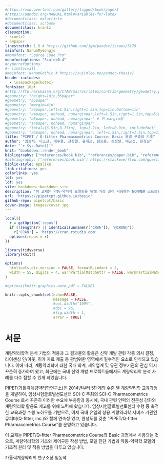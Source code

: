```yaml
--- 
#https://www.overleaf.com/gallery/tagged/book/page/5
#https://pandoc.org/MANUAL.html#variables-for-latex
#documentclass: extarticle
#documentclass: scrbook
documentclass: krantz
classoption:
- krantz2
- a4paper
linestretch: 1.5 # https://github.com/jgm/pandoc/issues/5179
mainfont: NanumMyeongjo
#monofont: "Source Code Pro"
monofontoptions: "Scale=0.4"
#hyperrefoptions:
#- linktoc=all
#mainfont: NanumGothic # https://sujinlee.me/pandoc-thesis/
header-includes:
  - \usepackage{kotex}
fontsize: 10pt
#http://ftp.harukasan.org/CTAN/macros/latex/contrib/geometry/geometry.pdf
#geometry: "height=10in,b5paper"
#geometry: "b5paper"
#geometry: "margin=4in"
#geometry: "a4paper,left=1.5in,right=1.5in,top=1in,bottom=1in"
#geometry: "a4paper, nohead, nomarginpar,left=1.5in,right=1.5in,top=5in,bottom=3in,foot=1in"
#geometry: "b5paper, nohead, nomarginpar" # 위 margin을 
#geometry: "a4paper, nohead, nomarginpar"
#geometry: "total={6.5in,8.75in}, top=1.2in, left=0.9in, includefoot"
#geometry: "a4paper, nohead, nomarginpar, left=1.5in,right=1.5in,top=1in,bottom=1in, includeheadfoot"
title: "PIPET / Q-fitter Pharmacometrics Course: Basic 모델 구축의 기초"
author: "임동석, 이소진, 배수현, 전상일, 홍태곤, 한승훈, 김정렬, 배균섭, 한성필"
date: "`r Sys.Date()`"
knit: "bookdown::render_book"
bibliography: ["references/book.bib", "references/paper.bib", "references/packages.bib"]
#bibliography: ["references/book.bib"] https://stackoverflow.com/questions/45028623/is-there-a-way-to-add-chapter-bibliographies-using-bookdown
biblio-style: apalike
link-citations: yes
colorlinks: yes
lot: yes
lof: yes
site: bookdown::bookdown_site
description: "이 교재는 약동-약력학 모델링을 위해 가장 널리 사용하는 NONMEM 소프트웨어를 활용하기 위에 알아야 하는 기본개념들과 그 사용법을 소개하기 위하여 만들어졌다."
url: 'https\://pipetcpt.github.io/basic'
github-repo: pipetcpt/basic
cover-image: images/cover.jpg
---
```


```r
local({
  r = getOption('repos')
  if (!length(r) || identical(unname(r['CRAN']), '@CRAN@'))
    r['CRAN'] = 'https://cran.rstudio.com' 
  options(repos = r)
})

library(tidyverse)
library(knitr)

options(
  htmltools.dir.version = FALSE, formatR.indent = 2,
  width = 55, digits = 4, warnPartialMatchAttr = FALSE, warnPartialMatchDollar = FALSE
)

#options(knitr.graphics.auto_pdf = FALSE)

knitr::opts_chunk$set(echo=FALSE, 
                      message = FALSE, 
                      #out.width="100%", 
                      #dpi = 96, 
                      #fig.width = 1,
                      error = TRUE)
```

# 서문 {-}

계량약리학적 분석 기법의 적용과 그 결과물의 활용은 신약 개발 관련 각종 의사 결정, 라이센싱 인/아웃, 허가 자료 제출 등 광범위한 영역에서 필수적인 요소로 인식되고 있습니다. 이에 따라, 계량약리학에 대한 국내 학계, 제약업계 및 유관 정부기관의 관심 역시 꾸준히 증가하여 왔고, 최근에는 국내 신약 개발 프로젝트들에서도 계량약리학 분석 사례를 다수 접할 수 있게 되었습니다. 

PIPET(가톨릭계량약리학연구소)은 2014년부터 5단계의 수준 별 계량약리학 교육과정을 개발하여, 임상시험글로벌선도센터 SCI-C 주최의 SCI-C Pharmacometrics Course 로서 꾸준히 이러한 수요에 부응함과 동시에, 국내 관련 인력의 전문성 강화와 계량약리학 활용도 제고를 위해 노력해 왔습니다. 임상시험글로벌선토센터 수행 중 축적한 교육과정 수행 노하우를 기반으로, 이제 국내 유일의 상용 계량약리학 서비스 기관인 큐피터(Q-fitter, inc.)와 함께 연속성 있고, 완성도를 갖춘 "PIPET/Q-fitter Pharmacometrics Course"를 운영하고 있습니다. 

이 교재는 PIPET/Q-fitter Pharmacometrics Course의 Basic 과정에서 사용되는 것으로, 계량약리학의 기초와 제어구문 작성 방법, 모델 진단 기법과 약동-약력학 모델의 기초적 원리 및 적용 방법을 다루고 있습니다.

가톨릭계량약리학 연구소장 \hfill 임동석

\mainmatter
